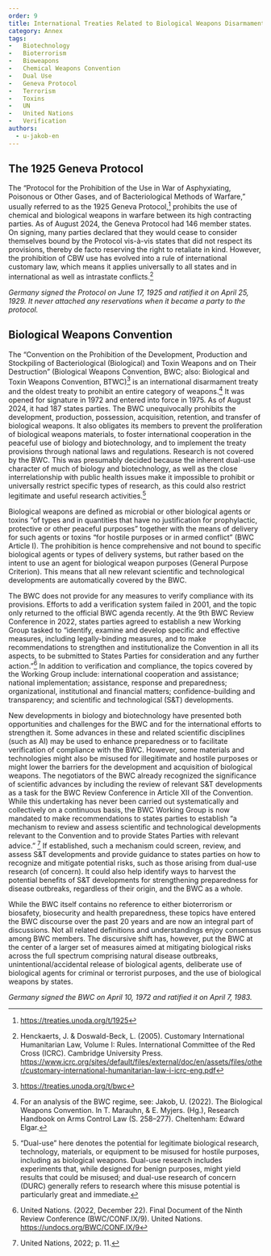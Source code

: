 ```yaml
---
order: 9
title: International Treaties Related to Biological Weapons Disarmament and Nonproliferation
category: Annex
tags:
-	Biotechnology
-	Bioterrorism
-	Bioweapons
-	Chemical Weapons Convention
-	Dual Use
-	Geneva Protocol
-	Terrorism
-	Toxins
-	UN
-	United Nations
-	Verification
authors:
  - u-jakob-en
---
```


## The 1925 Geneva Protocol

<Leadin>The “Protocol for</Leadin> the Prohibition of the Use in War of Asphyxiating, Poisonous or Other Gases, and of Bacteriological Methods of Warfare,” usually referred to as the 1925 Geneva Protocol,[^1] prohibits the use of chemical and biological weapons in warfare between its high contracting parties. As of August 2024, the Geneva Protocol had 146 member states. On signing, many parties declared that they would cease to consider themselves bound by the Protocol vis-à-vis states that did not respect its provisions, thereby de facto reserving the right to retaliate in kind. However, the prohibition of CBW use has evolved into a rule of international customary law, which means it applies universally to all states and in international as well as intrastate conflicts.[^2]

*Germany signed the Protocol on June 17, 1925 and ratified it on April 25, 1929. It never attached any reservations when it became a party to the protocol.*

## Biological Weapons Convention

The “Convention on the Prohibition of the Development, Production and Stockpiling of Bacteriological (Biological) and Toxin Weapons and on Their Destruction”  (Biological Weapons Convention, BWC; also: Biological and Toxin Weapons Convention, BTWC)[^3] is an international disarmament treaty and the oldest treaty to prohibit an entire category of weapons.[^4] It was opened for signature in 1972 and entered into force in 1975. As of August 2024, it had 187 states parties. The BWC unequivocally prohibits the development, production, possession, acquisition, retention, and transfer of biological weapons. It also obligates its members to prevent the proliferation of biological weapons materials, to foster international cooperation in the peaceful use of biology and biotechnology, and to implement the treaty provisions through national laws and regulations. Research is not covered by the BWC. This was presumably decided because the inherent dual-use character of much of biology and biotechnology, as well as the close interrelationship with public health issues make it impossible to prohibit or universally restrict specific types of research, as this could also restrict legitimate and useful research activities.[^5]

Biological weapons are defined as microbial or other biological agents or toxins “of types and in quantities that have no justification for prophylactic, protective or other peaceful purposes” together with the means of delivery for such agents or toxins “for hostile purposes or in armed conflict” (BWC Article I). The prohibition is hence comprehensive and not bound to specific biological agents or types of delivery systems, but rather based on the intent to use an agent for biological weapon purposes (General Purpose Criterion). This means that all new relevant scientific and technological developments are automatically covered by the BWC.

The BWC does not provide for any measures to verify compliance with its provisions. Efforts to add a verification system failed in 2001, and the topic only returned to the official BWC agenda recently. At the 9th BWC Review Conference in 2022, states parties agreed to establish a new Working Group tasked to “identify, examine and develop specific and effective measures, including legally-binding measures, and to make recommendations to strengthen and institutionalize the Convention in all its aspects, to be submitted to States Parties for consideration and any further action.”[^6] In addition to verification and compliance, the topics covered by the Working Group include: international cooperation and assistance; national implementation; assistance, response and preparedness; organizational, institutional and financial matters; confidence-building and transparency; and scientific and technological (S&T) developments.

New developments in biology and biotechnology have presented both opportunities and challenges for the BWC and for the international efforts to strengthen it. Some advances in these and related scientific disciplines (such as AI) may be used to enhance preparedness or to facilitate verification of compliance with the BWC. However, some materials and technologies might also be misused for illegitimate and hostile purposes or might lower the barriers for the development and acquisition of biological weapons. The negotiators of the BWC already recognized the significance of scientific advances by including the review of relevant S&T developments as a task for the BWC Review Conference in Article XII of the Convention. While this undertaking has never been carried out systematically and collectively on a continuous basis, the BWC Working Group is now mandated to make recommendations to states parties to establish “a mechanism to review and assess scientific and technological developments relevant to the Convention and to provide States Parties with relevant advice.”  [^7]  If established, such a mechanism could screen, review, and assess S&T developments and provide guidance to states parties on how to recognize and mitigate potential risks, such as those arising from dual-use research (of concern). It could also help identify ways to harvest the potential benefits of S&T developments for strengthening preparedness for disease outbreaks, regardless of their origin, and the BWC as a whole.

While the BWC itself contains no reference to either bioterrorism or biosafety, biosecurity and health preparedness, these topics have entered the BWC discourse over the past 20 years and are now an integral part of discussions. Not all related definitions and understandings enjoy consensus among BWC members. The discursive shift has, however, put the BWC at the center of a larger set of measures aimed at mitigating biological risks across the full spectrum comprising natural disease outbreaks, unintentional/accidental release of biological agents, deliberate use of biological agents for criminal or terrorist purposes, and the use of biological weapons by states.

*Germany signed the BWC on April 10, 1972 and ratified it on April 7, 1983.*

[^1]: https://treaties.unoda.org/t/1925
[^2]: Henckaerts, J. & Doswald-Beck, L. (2005). Customary International Humanitarian Law, Volume I: Rules.  International Committee of the Red Cross (ICRC). Cambridge University Press. https://www.icrc.org/sites/default/files/external/doc/en/assets/files/other/customary-international-humanitarian-law-i-icrc-eng.pdf
[^3]: https://treaties.unoda.org/t/bwc
[^4]: For an analysis of the BWC regime, see: Jakob, U. (2022). The Biological Weapons Convention. In T. Marauhn, & E. Myjers. (Hg.), Research Handbook on Arms Control Law (S. 258–277). Cheltenham: Edward Elgar.
[^5]: “Dual-use” here denotes the potential for legitimate biological research, technology, materials, or equipment to be misused for hostile purposes, including as biological weapons. Dual-use research includes experiments that, while designed for benign purposes, might yield results that could be misused; and dual-use research of concern (DURC) generally refers to research where this misuse potential is particularly great and immediate.
[^6]: United Nations.  (2022, December 22). Final Document of the Ninth Review Conference (BWC/CONF.IX/9). United Nations. https://undocs.org/BWC/CONF.IX/9
[^7]: United Nations, 2022; p. 11.
